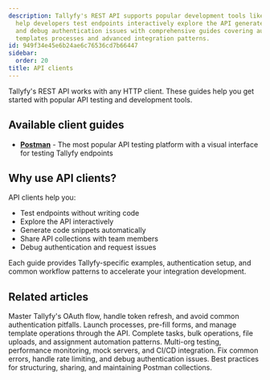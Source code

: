 ```yaml
---
description: Tallyfy's REST API supports popular development tools like Postman to
  help developers test endpoints interactively explore the API generate code snippets
  and debug authentication issues with comprehensive guides covering authentication
  templates processes and advanced integration patterns.
id: 949f34e45e6b24ae6c76536cd7b66447
sidebar:
  order: 20
title: API clients
---
```


Tallyfy's REST API works with any HTTP client. These guides help you get started with popular API testing and development tools.

## Available client guides

- **[Postman](/products/pro/integrations/open-api/api-clients/postman/)** - The most popular API testing platform with a visual interface for testing Tallyfy endpoints

## Why use API clients?

API clients help you:
- Test endpoints without writing code
- Explore the API interactively 
- Generate code snippets automatically
- Share API collections with team members
- Debug authentication and request issues

Each guide provides Tallyfy-specific examples, authentication setup, and common workflow patterns to accelerate your integration development.



## Related articles
<CardGrid>
	<LinkTitleCard header="<b>Authentication setup</b>" href="./authentication-setup/" >Master Tallyfy's OAuth flow, handle token refresh, and avoid common authentication pitfalls.</LinkTitleCard>
	<LinkTitleCard header="<b>Working with templates and processes</b>" href="./templates-processes/" >Launch processes, pre-fill forms, and manage template operations through the API.</LinkTitleCard>
	<LinkTitleCard header="<b>Task operations and automation</b>" href="./task-operations/" >Complete tasks, bulk operations, file uploads, and assignment automation patterns.</LinkTitleCard>
	<LinkTitleCard header="<b>Advanced patterns and testing</b>" href="./advanced-patterns/" >Multi-org testing, performance monitoring, mock servers, and CI/CD integration.</LinkTitleCard>
	<LinkTitleCard header="<b>Troubleshooting guide</b>" href="./troubleshooting/" >Fix common errors, handle rate limiting, and debug authentication issues.</LinkTitleCard>
	<LinkTitleCard header="<b>Collection organization</b>" href="./collection-organization/" >Best practices for structuring, sharing, and maintaining Postman collections.</LinkTitleCard>
</CardGrid>